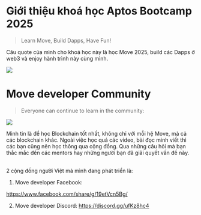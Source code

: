 # Giới thiệu khoá học Aptos Bootcamp 2025 



> Learn Move, Build Dapps, Have Fun!

Câu quote của mình cho khoá học này là học Move 2025, build các Dapps ở web3 và enjoy hành trình này cùng mình.

![](./assets/eat.png)



# Move developer Community 
 
>  Everyone can continue to learn in the community:

![](./assets/Web3_101/meme_cook_book.png)

Mình tin là để học Blockchain tốt nhất, không chỉ với mỗi hệ Move, mà cả các blockchain khác. Ngoài việc học quá các video, bài đọc mình viết thì các bạn cũng nên học thông qua cộng đồng. Qua những câu hỏi mà bạn thắc mắc đến các mentors hay những người bạn đã giải quyết vấn đề này.  <br />



<br /> <RedHighlight> 2 cộng đồng người Việt mà mình đang phát triển là: </RedHighlight>

1. Move developer Facebook: 



https://www.facebook.com/share/g/19etVcn5Bg/

2. Move developer Discord: 
https://discord.gg/ufKz8hc4